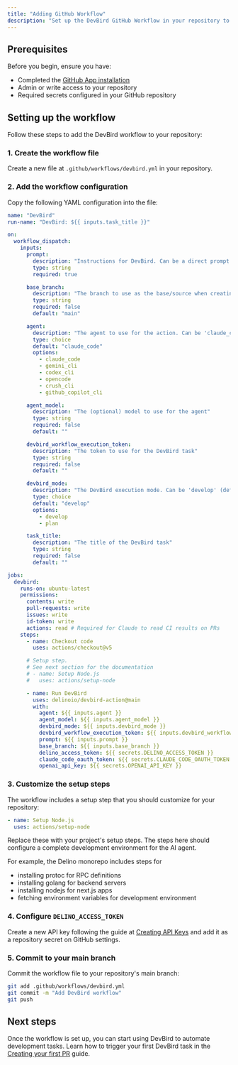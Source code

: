 ```yaml
---
title: "Adding GitHub Workflow"
description: "Set up the DevBird GitHub Workflow in your repository to automate development tasks"
---
```


## Prerequisites

Before you begin, ensure you have:

- Completed the [GitHub App installation](/devbird/getting-started/github-app)
- Admin or write access to your repository
- Required secrets configured in your GitHub repository

## Setting up the workflow

Follow these steps to add the DevBird workflow to your repository:

### 1. Create the workflow file

Create a new file at `.github/workflows/devbird.yml` in your repository.

### 2. Add the workflow configuration

Copy the following YAML configuration into the file:

```yaml
name: "DevBird"
run-name: "DevBird: ${{ inputs.task_title }}"

on:
  workflow_dispatch:
    inputs:
      prompt:
        description: "Instructions for DevBird. Can be a direct prompt or custom template."
        type: string
        required: true

      base_branch:
        description: "The branch to use as the base/source when creating new branches (defaults to repository default branch)"
        type: string
        required: false
        default: "main"

      agent:
        description: "The agent to use for the action. Can be 'claude_code', 'gemini_cli', 'codex_cli' or 'opencode'"
        type: choice
        default: "claude_code"
        options:
          - claude_code
          - gemini_cli
          - codex_cli
          - opencode
          - crush_cli
          - github_copilot_cli

      agent_model:
        description: "The (optional) model to use for the agent"
        type: string
        required: false
        default: ""

      devbird_workflow_execution_token:
        description: "The token to use for the DevBird task"
        type: string
        required: false
        default: ""

      devbird_mode:
        description: "The DevBird execution mode. Can be 'develop' (default) or 'plan' (for task graph planning)"
        type: choice
        default: "develop"
        options:
          - develop
          - plan

      task_title:
        description: "The title of the DevBird task"
        type: string
        required: false
        default: ""

jobs:
  devbird:
    runs-on: ubuntu-latest
    permissions:
      contents: write
      pull-requests: write
      issues: write
      id-token: write
      actions: read # Required for Claude to read CI results on PRs
    steps:
      - name: Checkout code
        uses: actions/checkout@v5

      # Setup step.
      # See next section for the documentation
      # - name: Setup Node.js
      #   uses: actions/setup-node

      - name: Run DevBird
        uses: delinoio/devbird-action@main
        with:
          agent: ${{ inputs.agent }}
          agent_model: ${{ inputs.agent_model }}
          devbird_mode: ${{ inputs.devbird_mode }}
          devbird_workflow_execution_token: ${{ inputs.devbird_workflow_execution_token }}
          prompt: ${{ inputs.prompt }}
          base_branch: ${{ inputs.base_branch }}
          delino_access_token: ${{ secrets.DELINO_ACCESS_TOKEN }}
          claude_code_oauth_token: ${{ secrets.CLAUDE_CODE_OAUTH_TOKEN }}
          openai_api_key: ${{ secrets.OPENAI_API_KEY }}
```

### 3. Customize the setup steps

The workflow includes a setup step that you should customize for your repository:

```yaml
- name: Setup Node.js
  uses: actions/setup-node
```

Replace these with your project's setup steps. The steps here should configure a complete development environment for the AI agent.

<Info>

For example, the Delino monorepo includes steps for

- installing protoc for RPC definitions
- installing golang for backend servers
- installing nodejs for next.js apps
- fetching environment variables for development environment

</Info>

### 4. Configure `DELINO_ACCESS_TOKEN`

Create a new API key following the guide at [Creating API Keys](/core/api-keys/creation) and add it as a repository secret on GitHub settings.

### 5. Commit to your main branch

Commit the workflow file to your repository's main branch:

```bash
git add .github/workflows/devbird.yml
git commit -m "Add DevBird workflow"
git push
```

## Next steps

Once the workflow is set up, you can start using DevBird to automate development tasks. Learn how to trigger your first DevBird task in the [Creating your first PR](/devbird/getting-started/first-pr) guide.
